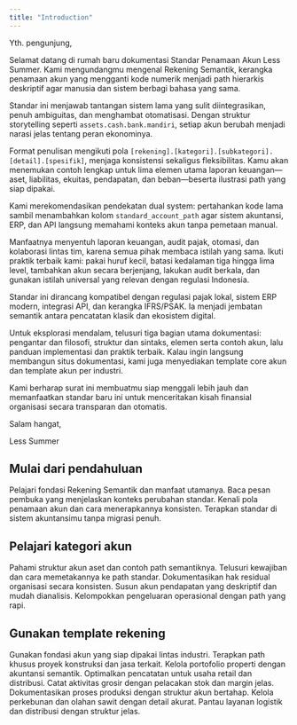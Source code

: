 ```yaml
---
title: "Introduction"
---
```


Yth. pengunjung,

Selamat datang di rumah baru dokumentasi Standar Penamaan Akun Less Summer. Kami mengundangmu mengenal Rekening Semantik, kerangka penamaan akun yang mengganti kode numerik menjadi path hierarkis deskriptif agar manusia dan sistem berbagi bahasa yang sama.

Standar ini menjawab tantangan sistem lama yang sulit diintegrasikan, penuh ambiguitas, dan menghambat otomatisasi. Dengan struktur storytelling seperti `assets.cash.bank.mandiri`, setiap akun berubah menjadi narasi jelas tentang peran ekonominya.

Format penulisan mengikuti pola `[rekening].[kategori].[subkategori].[detail].[spesifik]`, menjaga konsistensi sekaligus fleksibilitas. Kamu akan menemukan contoh lengkap untuk lima elemen utama laporan keuangan—aset, liabilitas, ekuitas, pendapatan, dan beban—beserta ilustrasi path yang siap dipakai.

Kami merekomendasikan pendekatan dual system: pertahankan kode lama sambil menambahkan kolom `standard_account_path` agar sistem akuntansi, ERP, dan API langsung memahami konteks akun tanpa pemetaan manual.

Manfaatnya menyentuh laporan keuangan, audit pajak, otomasi, dan kolaborasi lintas tim, karena semua pihak membaca istilah yang sama. Ikuti praktik terbaik kami: pakai huruf kecil, batasi kedalaman tiga hingga lima level, tambahkan akun secara berjenjang, lakukan audit berkala, dan gunakan istilah universal yang relevan dengan regulasi Indonesia.

Standar ini dirancang kompatibel dengan regulasi pajak lokal, sistem ERP modern, integrasi API, dan kerangka IFRS/PSAK. Ia menjadi jembatan semantik antara pencatatan klasik dan ekosistem digital.

Untuk eksplorasi mendalam, telusuri tiga bagian utama dokumentasi: pengantar dan filosofi, struktur dan sintaks, elemen serta contoh akun, lalu panduan implementasi dan praktik terbaik. Kalau ingin langsung membangun situs dokumentasi, kami juga menyediakan template core akun dan template akun per industri.

Kami berharap surat ini membuatmu siap menggali lebih jauh dan memanfaatkan standar baru ini untuk menceritakan kisah finansial organisasi secara transparan dan otomatis.

Salam hangat,

Less Summer

## Mulai dari pendahuluan

<Columns cols={3}>
  <Card
    title="Intro"
    icon="rocket"
    href="/get-started/intro"
  >
    Pelajari fondasi Rekening Semantik dan manfaat utamanya.
  </Card>
  <Card
    title="Surat pengantar"
    icon="file-text"
    href="/get-started/welcome"
  >
    Baca pesan pembuka yang menjelaskan konteks perubahan standar.
  </Card>
  <Card
    title="Struktur sintaks"
    icon="list-checks"
    href="/get-started/struktur-sintaks"
  >
    Kenali pola penamaan akun dan cara menerapkannya konsisten.
  </Card>
  <Card
    title="Implementasi"
    icon="settings"
    href="/get-started/implementation"
  >
    Terapkan standar di sistem akuntansimu tanpa migrasi penuh.
  </Card>
</Columns>

## Pelajari kategori akun

<Columns cols={3}>
  <Card
    title="Aset"
    icon="wallet"
    href="/akun-dasar/aset"
  >
    Pahami struktur akun aset dan contoh path semantiknya.
  </Card>
  <Card
    title="Liabilitas"
    icon="scale"
    href="/akun-dasar/liabilitas"
  >
    Telusuri kewajiban dan cara memetakannya ke path standar.
  </Card>
  <Card
    title="Ekuitas"
    icon="bar-chart-3"
    href="/akun-dasar/ekuitas"
  >
    Dokumentasikan hak residual organisasi secara konsisten.
  </Card>
  <Card
    title="Pendapatan"
    icon="coins"
    href="/akun-dasar/pendapatan"
  >
    Susun akun pendapatan yang deskriptif dan mudah dianalisis.
  </Card>
  <Card
    title="Beban"
    icon="receipt"
    href="/akun-dasar/beban"
  >
    Kelompokkan pengeluaran operasional dengan path yang rapi.
  </Card>
</Columns>

## Gunakan template rekening

<Columns cols={3}>
  <Card
    title="Core"
    icon="layers"
    href="/industri/core"
  >
    Gunakan fondasi akun yang siap dipakai lintas industri.
  </Card>
  <Card
    title="Konstruksi"
    icon="hard-hat"
    href="/industri/konstruksi"
  >
    Terapkan path khusus proyek konstruksi dan jasa terkait.
  </Card>
  <Card
    title="Real estate"
    icon="building-2"
    href="/industri/real-estate"
  >
    Kelola portofolio properti dengan akuntansi semantik.
  </Card>
  <Card
    title="Perdagangan"
    icon="shopping-cart"
    href="/industri/perdagangan"
  >
    Optimalkan pencatatan untuk usaha retail dan distribusi.
  </Card>
  <Card
    title="Perdagangan besar"
    icon="truck"
    href="/industri/perdagangan-besar"
  >
    Catat aktivitas grosir dengan pelacakan stok dan margin jelas.
  </Card>
  <Card
    title="Manufaktur ringan"
    icon="factory"
    href="/industri/manufaktur-ringan"
  >
    Dokumentasikan proses produksi dengan struktur akun bertahap.
  </Card>
  <Card
    title="Pabrik sawit"
    icon="trees"
    href="/industri/pabrik-sawit"
  >
    Kelola perkebunan dan olahan sawit dengan detail akurat.
  </Card>
  <Card
    title="Freight forwarding"
    icon="ship"
    href="/industri/freight-forwarding"
  >
    Pantau layanan logistik dan distribusi dengan struktur jelas.
  </Card>
</Columns>
